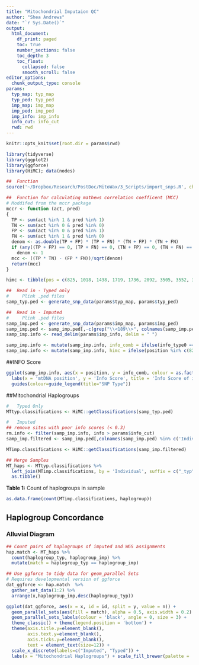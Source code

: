 ```yaml
---
title: "Mitochondrial Imputaion QC"
author: "Shea Andrews"
date: "`r Sys.Date()`"
output:
  html_document:
    df_print: paged
    toc: true
    number_sections: false
    toc_depth: 3
    toc_float:
      collapsed: false
      smooth_scroll: false
editor_options: 
  chunk_output_type: console
params:
  typ_map: typ_map
  typ_ped: typ_ped
  imp_map: imp_map
  imp_ped: imp_ped
  imp_info: imp_info
  info_cut: info_cut  
  rwd: rwd
---
```


```r
knitr::opts_knit$set(root.dir = params$rwd)

library(tidyverse)
library(ggplot2)
library(ggforce)
library(HiMC); data(nodes)

##  Function
source('~/Dropbox/Research/PostDoc/MitoWax/3_Scripts/import_snps.R', chdir = TRUE)

##  Function for calculating mathews correlation coefficent (MCC)
# Moddifed from the mccr package
mccr <- function (act, pred) 
{
  TP <- sum(act %in% 1 & pred %in% 1)
  TN <- sum(act %in% 0 & pred %in% 0)
  FP <- sum(act %in% 0 & pred %in% 1)
  FN <- sum(act %in% 1 & pred %in% 0)
  denom <- as.double(TP + FP) * (TP + FN) * (TN + FP) * (TN + FN)
  if (any((TP + FP) == 0, (TP + FN) == 0, (TN + FP) == 0, (TN + FN) == 0)) 
    denom <- 1
  mcc <- ((TP * TN) - (FP * FN))/sqrt(denom)
  return(mcc)
}

```

```r
himc <- tibble(pos = c(825, 1018, 1438, 1719, 1736, 2092, 3505, 3552, 3594, 4580, 4769, 4917, 4977, 5178, 5442, 6371, 7028, 8251, 8414, 8468, 8703, 9042, 9055, 9347, 9950, 10115, 10398, 10398, 10400, 10550, 11177, 11251, 11947, 12007, 12308, 12705, 13263, 13368, 13506, 13708, 13789, 14178, 14318, 14470, 14560, 14668, 14766, 15043, 15326, 15452, 15535, 16111, 16189, 16391))

```

```r
##  Read in - Typed only
#     Plink .ped files 
samp_typ.ped <- generate_snp_data(params$typ_map, params$typ_ped)

##  Read in - Imputed 
#     Plink .ped files 
samp_imp.ped <- generate_snp_data(params$imp_map, params$imp_ped) 
samp_imp.ped <- samp_imp.ped[,-c(grep("\\<189\\>", colnames(samp_imp.ped)), grep("\\<16183\\>", colnames(samp_imp.ped)))]
samp_imp.info <- read_delim(params$imp_info, delim = " ")

samp_imp.info <- mutate(samp_imp.info, info_comb = ifelse(info_type0 == -1, info,info_type0 ))
samp_imp.info <- mutate(samp_imp.info, himc = ifelse(position %in% c(825, 1018, 1438, 1719, 1736, 2092, 3505, 3552, 3594, 4580, 4769, 4917, 4977, 5178, 5442, 6371, 7028, 8251, 8414, 8468, 8703, 9042, 9055, 9347, 9950, 10115, 10398, 10398, 10400, 10550, 11177, 11251, 11947, 12007, 12308, 12705, 13263, 13368, 13506, 13708, 13789, 14178, 14318, 14470, 14560, 14668, 14766, 15043, 15326, 15452, 15535, 16111, 16189, 16391), 'yes', 'no'))
```

##INFO Score
```r

ggplot(samp_imp.info, aes(x = position, y = info_comb, colour = as.factor(type), shape = himc, alpha = himc)) + geom_point() + theme_bw() + 
  labs(x = 'mtDNA position', y = 'Info Score', title = 'Info Score of imputed mtSNPs') + 
  guides(colour=guide_legend(title="SNP Type")) 

```

##Mitochondrial Haplogroups
```r
#   Typed Only
MTtyp.classifications <- HiMC::getClassifications(samp_typ.ped)

#   Imputed 
## remove sites with poor info scores (< 0.3)
rm.info <- filter(samp_imp.info, info > params$info_cut)
samp_imp.filtered <- samp_imp.ped[,colnames(samp_imp.ped) %in% c('Individual', rm.info$position)]

MTimp.classifications <- HiMC::getClassifications(samp_imp.filtered)

## Merge Samples
MT_haps <- MTtyp.classifications %>% 
  left_join(MTimp.classifications, by = 'Individual', suffix = c("_typ", "_imp")) %>% 
  as.tibble()
```

**Table 1:** Count of haplogroups in sample
```r
as.data.frame(count(MTimp.classifications, haplogroup))
```

## Haplogroup Concordance 
### Alluvial Diagram

```r

## Count pairs of haplogroups of imputed and WGS assignments
hap.match <- MT_haps %>%
  count(haplogroup_typ, haplogroup_imp) %>% 
  mutate(match = haplogroup_typ == haplogroup_imp) 

## Use ggforce to tidy data for geom_parallel Sets 
# Requires developmental version of ggforce
dat_ggforce <- hap.match  %>%
  gather_set_data(1:2) %>%       
  arrange(x,haplogroup_imp,desc(haplogroup_typ))

```

```r
ggplot(dat_ggforce, aes(x = x, id = id, split = y, value = n)) +
  geom_parallel_sets(aes(fill = match), alpha = 0.5, axis.width = 0.2) +
  geom_parallel_sets_labels(colour = 'black', angle = 0, size = 3) + 
  theme_classic() + theme(legend.position = 'bottom') + 
  theme(axis.title.y=element_blank(),
        axis.text.y=element_blank(),
        axis.ticks.y=element_blank(),
        text = element_text(size=12)) + 
  scale_x_discrete(labels=c("Imputed", "Typed")) + 
  labs(x = "Mitochondrial Haplogroups") + scale_fill_brewer(palette = 'Set1')

```








































